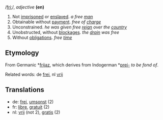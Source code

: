 /[[Pronunciation guide|friː]]/, ''adjective'' '''(en)'''

# Not [[imprisoned]] or [[enslaved]]. ''a free [[man]]''
# Obtainable without [[payment]]. ''free of [[charge]]''
# Unconstrained. ''he was given free [[reign]] over the [[country]]''
# Unobstructed, without [[blockage|blockages]]. ''the [[drain]] was free''
# Without [[obligation]]s. ''free [[time]]''

==Etymology==

From Germanic *[[frijaz]], which derives from Indogerman *[[prei-]] ''to be fond of''.

Related words: de [[frei]], nl [[vrij]]

==Translations==

*de: [[frei]], [[umsonst]] (2)
*fr: [[libre]], [[gratuit]] (2)
*nl: [[vrij]] (not 2), [[gratis]] (2)